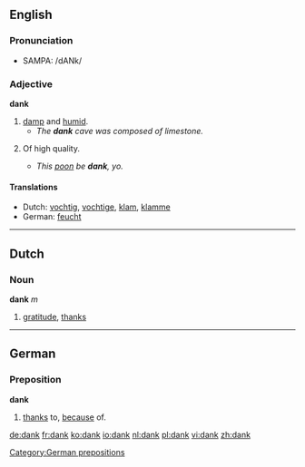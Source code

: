 {{see|Dank}}

==English==

===Pronunciation===
*{{US}} SAMPA: /dANk/

===Adjective===
'''dank'''

# [[damp]] and [[humid]].
#*''The '''dank''' cave was composed of limestone.''
# {{slang}} Of high quality.
#*''This [[poon]] be '''dank''', yo.''

====Translations====
*Dutch: [[vochtig]], [[vochtige]], [[klam]], [[klamme]]
*German: [[feucht]]

----

==Dutch==
===Noun===
'''dank''' ''m''

#[[gratitude]], [[thanks]]

----
==German==
===Preposition===
'''dank'''

#[[thanks]] to, [[because]] of.

[[Category:German prepositions]]

[[de:dank]]
[[fr:dank]]
[[ko:dank]]
[[io:dank]]
[[nl:dank]]
[[pl:dank]]
[[vi:dank]]
[[zh:dank]]